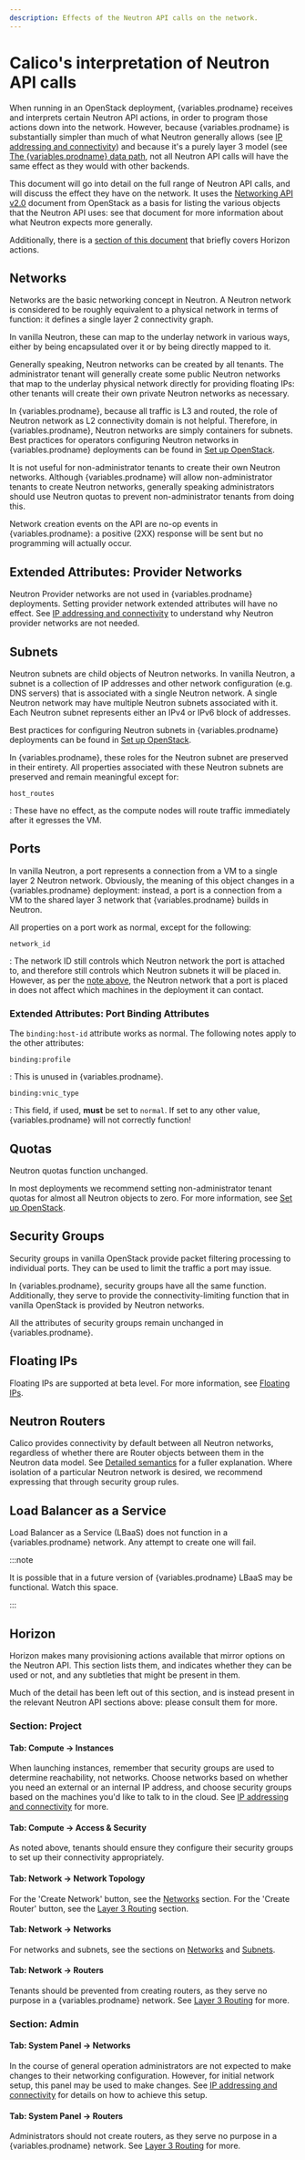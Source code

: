 ```yaml
---
description: Effects of the Neutron API calls on the network.
---
```



# Calico's interpretation of Neutron API calls

When running in an OpenStack deployment, {variables.prodname} receives and interprets
certain Neutron API actions, in order to program those actions down into
the network. However, because {variables.prodname} is substantially simpler than much
of what Neutron generally allows (see [IP addressing and connectivity](connectivity.mdx)) and because it's a purely layer 3 model (see [The {variables.prodname} data path](../../reference/architecture/data-path.mdx), not all Neutron API calls will have the same effect as they would with other backends.

This document will go into detail on the full range of Neutron API
calls, and will discuss the effect they have on the network. It uses the [Networking API v2.0](http://developer.openstack.org/api-ref-networking-v2.html)
document from OpenStack as a basis for listing the various objects that
the Neutron API uses: see that document for more information about what
Neutron expects more generally.

Additionally, there is a [section of this document](#horizon) that briefly covers
Horizon actions.

## Networks

Networks are the basic networking concept in Neutron. A Neutron network
is considered to be roughly equivalent to a physical network in terms of
function: it defines a single layer 2 connectivity graph.

In vanilla Neutron, these can map to the underlay network in various
ways, either by being encapsulated over it or by being directly mapped
to it.

Generally speaking, Neutron networks can be created by all tenants. The
administrator tenant will generally create some public Neutron networks
that map to the underlay physical network directly for providing
floating IPs: other tenants will create their own private Neutron
networks as necessary.

In {variables.prodname}, because all traffic is L3 and routed, the role of Neutron
network as L2 connectivity domain is not helpful. Therefore, in {variables.prodname},
Neutron networks are simply containers for subnets. Best practices for
operators configuring Neutron networks in {variables.prodname} deployments can be
found in [Set up OpenStack](connectivity.mdx#opens-external-conn-setup).

It is not useful for non-administrator tenants to create their own
Neutron networks. Although {variables.prodname} will allow non-administrator tenants
to create Neutron networks, generally speaking administrators should use
Neutron quotas to prevent non-administrator tenants from doing this.

Network creation events on the API are no-op events in {variables.prodname}: a
positive (2XX) response will be sent but no programming will actually
occur.

## Extended Attributes: Provider Networks

Neutron Provider networks are not used in {variables.prodname} deployments. Setting
provider network extended attributes will have no effect. See
[IP addressing and connectivity](connectivity.mdx) to understand why Neutron provider networks are not
needed.

## Subnets

Neutron subnets are child objects of Neutron networks. In vanilla
Neutron, a subnet is a collection of IP addresses and other network
configuration (e.g. DNS servers) that is associated with a single
Neutron network. A single Neutron network may have multiple Neutron
subnets associated with it. Each Neutron subnet represents either an
IPv4 or IPv6 block of addresses.

Best practices for configuring Neutron subnets in {variables.prodname} deployments can
be found in [Set up OpenStack](connectivity.mdx#opens-external-conn-setup).

In {variables.prodname}, these roles for the Neutron subnet are preserved in their
entirety. All properties associated with these Neutron subnets are
preserved and remain meaningful except for:

`host_routes`

: These have no effect, as the compute nodes will route traffic
immediately after it egresses the VM.

## Ports

In vanilla Neutron, a port represents a connection from a VM to a single
layer 2 Neutron network. Obviously, the meaning of this object changes
in a {variables.prodname} deployment: instead, a port is a connection from a VM to the
shared layer 3 network that {variables.prodname} builds in Neutron.

All properties on a port work as normal, except for the following:

`network_id`

: The network ID still controls which Neutron network the port is
attached to, and therefore still controls which Neutron subnets it
will be placed in. However, as per the [note above](#networks),
the Neutron network that a port is placed in does not affect which
machines in the deployment it can contact.

### Extended Attributes: Port Binding Attributes

The `binding:host-id` attribute works as normal. The following notes
apply to the other attributes:

`binding:profile`

: This is unused in {variables.prodname}.

`binding:vnic_type`

: This field, if used, **must** be set to `normal`. If set to any
other value, {variables.prodname} will not correctly function!

## Quotas

Neutron quotas function unchanged.

In most deployments we recommend setting non-administrator tenant quotas
for almost all Neutron objects to zero. For more information, see [Set up OpenStack](connectivity.mdx#opens-external-conn-setup).

## Security Groups

Security groups in vanilla OpenStack provide packet filtering processing
to individual ports. They can be used to limit the traffic a port may
issue.

In {variables.prodname}, security groups have all the same function. Additionally,
they serve to provide the connectivity-limiting function that in vanilla
OpenStack is provided by Neutron networks.

All the attributes of security groups remain unchanged in {variables.prodname}.

## Floating IPs

Floating IPs are supported at beta level. For more information, see [Floating IPs](floating-ips.mdx).

## Neutron Routers

Calico provides connectivity by default between all Neutron networks,
regardless of whether there are Router objects between them in the Neutron data
model. See [Detailed semantics](semantics.mdx) for a
fuller explanation. Where isolation of a particular Neutron network is
desired, we recommend expressing that through security group rules.

## Load Balancer as a Service

Load Balancer as a Service (LBaaS) does not function in a {variables.prodname} network. Any
attempt to create one will fail.

:::note

It is possible that in a future version of {variables.prodname} LBaaS may be
functional. Watch this space.

:::

## Horizon

Horizon makes many provisioning actions available that mirror options on
the Neutron API. This section lists them, and indicates whether they can
be used or not, and any subtleties that might be present in them.

Much of the detail has been left out of this section, and is instead
present in the relevant Neutron API sections above: please consult them
for more.

### Section: Project

#### Tab: Compute -&gt; Instances

When launching instances, remember that security groups are used to
determine reachability, not networks. Choose networks based on whether
you need an external or an internal IP address, and choose security
groups based on the machines you'd like to talk to in the cloud. See
[IP addressing and connectivity](connectivity.mdx) for more.

#### Tab: Compute -&gt; Access & Security

As noted above, tenants should ensure they configure their security
groups to set up their connectivity appropriately.

#### Tab: Network -&gt; Network Topology

For the 'Create Network' button, see the [Networks](#networks) section.
For the 'Create Router' button, see the [Layer 3 Routing](#routers) section.

#### Tab: Network -&gt; Networks

For networks and subnets, see the sections on [Networks](#networks) and
[Subnets](#subnets).

#### Tab: Network -&gt; Routers

Tenants should be prevented from creating routers, as they serve no
purpose in a {variables.prodname} network. See [Layer 3 Routing](#routers) for more.

### Section: Admin

#### Tab: System Panel -&gt; Networks

In the course of general operation administrators are not expected to
make changes to their networking configuration. However, for initial
network setup, this panel may be used to make changes. See
[IP addressing and connectivity](connectivity.mdx) for details on how to achieve this setup.

#### Tab: System Panel -&gt; Routers

Administrators should not create routers, as they serve no purpose in a
{variables.prodname} network. See [Layer 3 Routing](#routers) for more.
